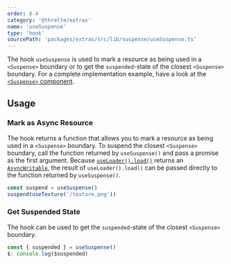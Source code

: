 ```yaml
---
order: 8.4
category: '@threlte/extras'
name: 'useSuspense'
type: 'hook'
sourcePath: 'packages/extras/src/lib/suspense/useSuspense.ts'
---
```


The hook `useSuspense` is used to mark a resource as being used in a
`<Suspense>` boundary or to get the `suspended`-state of the closest
`<Suspense>` boundary. For a complete implementation example, have a look at the
[`<Suspense>` component](/docs/reference/extras/suspense).

## Usage

### Mark as Async Resource

The hook returns a function that allows you to mark a resource as being used in
a `<Suspense>` boundary. To suspend the closest `<Suspense>` boundary, call the
function returned by `useSuspense()` and pass a promise as the first argument.
Because [`useLoader().load()`](/docs/reference/core/use-loader) returns an
[`AsyncWritable`](/docs/reference/core/utilities#asyncwritable), the result of
`useLoader().load()` can be passed directly to the function returned by
`useSuspense()`.

```ts
const suspend = useSuspense()
suspend(useTexture('/texture.png'))
```

### Get Suspended State

The hook can be used to get the `suspended`-state of the closest `<Suspense>` boundary.

```ts
const { suspended } = useSuspense()
$: console.log($suspended)
```
